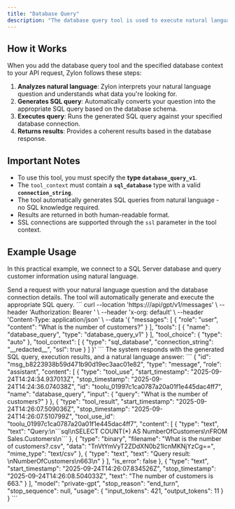 ```yaml
---
title: "Database Query"
description: "The database query tool is used to execute natural language queries against SQL databases and retrieve structured data results."
---
```



## How it Works

When you add the database query tool and the specified database context to your API request, Zylon follows these steps:

1. **Analyzes natural language**: Zylon interprets your natural language question and understands what data you're looking for.
2. **Generates SQL query**: Automatically converts your question into the appropriate SQL query based on the database schema.
3. **Executes query**: Runs the generated SQL query against your specified database connection.
4. **Returns results**: Provides a coherent results based in the database response.

## Important Notes

- To use this tool, you must specify the **type `database_query_v1`**.
- The `tool_context` must contain a **`sql_database`** type with a valid **`connection_string`**.
- The tool automatically generates SQL queries from natural language - no SQL knowledge required.
- Results are returned in both human-readable format.
- SSL connections are supported through the `ssl` parameter in the tool context.

## Example Usage

In this practical example, we connect to a SQL Server database and query customer information using natural language.

<Steps>
<Step title="Perform Database Query">
    Send a request with your natural language question and the database connection details. The tool will automatically generate and execute the appropriate SQL query.
    <Tabs>
      <Tab title="Shell">
        ```
        curl --location 'https://<your-host>/api/gpt/v1/messages' \
        --header 'Authorization: Bearer <your-token>' \
        --header 'x-org: default' \
        --header 'Content-Type: application/json' \
        --data '{
          "messages": [
            {
              "role": "user",
              "content": "What is the number of customers?"
            }
          ],
          "tools": [
            {
              "name": "database_query",
              "type": "database_query_v1"
            }
          ],
          "tool_choice": { "type": "auto" },
          "tool_context": [
            {
              "type": "sql_database",
              "connection_string": "__redacted__",
              "ssl": true
            }
          ]
        }'
        ```
      </Tab>
    </Tabs>
    </Step>
<Step title="Response">
    The system responds with the generated SQL query, execution results, and a natural language answer:
     ```
      {
        "id": "msg_b8223938b59d471b90d19ec3aac01e82",
        "type": "message",
        "role": "assistant",
        "content": [
            {
                "type": "tool_use",
                "start_timestamp": "2025-09-24T14:24:34.937013Z",
                "stop_timestamp": "2025-09-24T14:24:36.074038Z",
                "id": "toolu_01997c1ca0787a20a01f1e445dac4ff7",
                "name": "database_query",
                "input": {
                    "query": "What is the number of customers?"
                }
            },
            {
                "type": "tool_result",
                "start_timestamp": "2025-09-24T14:26:07.509036Z",
                "stop_timestamp": "2025-09-24T14:26:07.510799Z",
                "tool_use_id": "toolu_01997c1ca0787a20a01f1e445dac4ff7",
                "content": [
                    {
                        "type": "text",
                        "text": "Query:\n```sql\nSELECT COUNT(*) AS NumberOfCustomers\nFROM Sales.Customers\n```
                    },
                    {
                        "type": "binary",
                        "filename": "What is the number of customers?.csv",
                        "data": "TnVtYmVyT2ZDdXN0b21lcnMKNjYzCg==",
                        "mime_type": "text/csv"
                    },
                    {
                        "type": "text",
                        "text": "Query result: \nNumberOfCustomers\n663\n"
                    }
                ],
                "is_error": false
            },
            {
                "type": "text",
                "start_timestamp": "2025-09-24T14:26:07.834526Z",
                "stop_timestamp": "2025-09-24T14:26:08.504033Z",
                "text": "The number of customers is 663."
            }
        ],
        "model": "private-gpt",
        "stop_reason": "end_turn",
        "stop_sequence": null,
        "usage": {
            "input_tokens": 421,
            "output_tokens": 11
        }
    }
     ```
    </Step>
</Steps>
